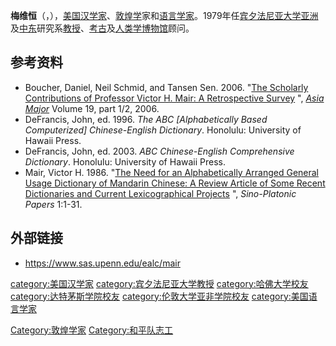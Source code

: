 {{Unreferenced|time=2016-09-15T15:51:02+00:00}}
{{Infobox scientist
| name        = 梅维恒<br>Victor H. Mair
| image       =   <!--(filename only, i.e. without "File:" prefix)-->
| imagesize   = 
| alt         = 
| caption     = 
| birth_date  =   {{birth date and age|1943|3|25}}
| birth_place = [[美國|美國]][[俄亥俄州|俄亥俄州]]{{link-en|東坎頓|East Canton, Ohio}}
| death_date  =   <!--{{death date and age |YYYY|MM|DD |YYYY|MM|DD}} (death date then birth date)-->
| death_place = 
| death_cause = 
| resting_place = 
| resting_place_coordinates =  <!--{{coord|LAT|LONG|type:landmark|display=inline,title}}-->
| other_names = 
| residence   = 
| citizenship = 
| nationality = {{USA}}
| fields      = [[中國文化|中國文化]], [[中國歷史|中國歷史]], [[佛經|佛經]]
| workplaces  = [[宾夕法尼亚大学|宾夕法尼亚大学]]
| patrons     =
| alma_mater  = [[哈佛大學|哈佛大學]] <small>(Ph.D.)</small><br />[[倫敦大學亞非學院|倫敦大學亞非學院]] <small>(M.Phil.)</small><br />[[達特茅斯學院|達特茅斯學院]] <small>(B.A.)</small>
| thesis_title =  <!--(or  | thesis1_title =  and  | thesis2_title = )-->
| thesis_url  =   <!--(or  | thesis1_url  =   and  | thesis2_url  =  )-->
| thesis_year =   <!--(or  | thesis1_year =   and  | thesis2_year =  )-->
| doctoral_advisor = 
| academic_advisors = [[海陶玮|海陶玮]]
| doctoral_students = 
| notable_students = 
| known_for   = [[敦煌文獻|敦煌文獻]]、塔里木木乃伊
| influences  = 
| influenced  = 
| awards      = 
| author_abbrev_bot = 
| author_abbrev_zoo = 
| spouse      =   {{marriage|張立青|1969|2010|end=w}}
| children    = 
| signature   =   <!--(filename only)-->
| signature_alt = 
| website     =   <!--{{URL|www.example.com}}-->
| footnotes   = 
}}

'''梅维恒'''（{{lang-en|Victor Henry Mair}}，{{bd|1943年|3月25日}}），[[美国|美国]][[汉学家|汉学家]]、[[敦煌学|敦煌学]]家和[[语言学家|语言学家]]。1979年任[[宾夕法尼亚大学|宾夕法尼亚大学]][[亚洲|亚洲]]及[[中东|中东]]研究系[[教授|教授]]、[[考古|考古]]及[[人类学|人类学]][[博物馆|博物馆]]顾问。

== 参考资料 ==
{{refbegin|2}}
*Boucher, Daniel, Neil Schmid, and Tansen Sen. 2006. "[http://www2.ihp.sinica.edu.tw/file/1436kLdATXr.pdf The Scholarly Contributions of Professor Victor H. Mair: A Retrospective Survey] {{Wayback|url=http://www2.ihp.sinica.edu.tw/file/1436kLdATXr.pdf |date=20140911015029 }}", ''[http://www.ihp.sinica.edu.tw/~asiamajor/ Asia Major] {{Wayback|url=http://www.ihp.sinica.edu.tw/~asiamajor/ |date=20080907064745 }}'' Volume 19, part 1/2, 2006.
*DeFrancis, John, ed. 1996. ''The ABC [Alphabetically Based Computerized] Chinese-English Dictionary''. Honolulu: University of Hawaii Press. {{ISBN|0-8248-2766-X}}
*DeFrancis, John, ed. 2003. ''ABC Chinese-English Comprehensive Dictionary''. Honolulu: University of Hawaii Press.
*Mair, Victor H. 1986. "[http://www.sino-platonic.org/complete/spp001_chinese_dictionary.pdf The Need for an Alphabetically Arranged General Usage Dictionary of Mandarin Chinese: A Review Article of Some Recent Dictionaries and Current Lexicographical Projects] {{Wayback|url=http://www.sino-platonic.org/complete/spp001_chinese_dictionary.pdf |date=20180904184337 }}", ''Sino-Platonic Papers''  1:1-31.
{{refend}}

== 外部链接 ==
* https://www.sas.upenn.edu/ealc/mair {{Wayback|url=https://www.sas.upenn.edu/ealc/mair |date=20160408034910 }}

{{人物小作品}}
{{DEFAULTSORT:M}}
[[category:美国汉学家|category:美国汉学家]]
[[category:宾夕法尼亚大学教授|category:宾夕法尼亚大学教授]]
[[category:哈佛大学校友|category:哈佛大学校友]]
[[category:达特茅斯学院校友|category:达特茅斯学院校友]]
[[category:伦敦大学亚非学院校友|category:伦敦大学亚非学院校友]]
[[category:美国语言学家|category:美国语言学家]]
[[Category:敦煌学家|Category:敦煌学家]]
[[Category:和平队志工|Category:和平队志工]]